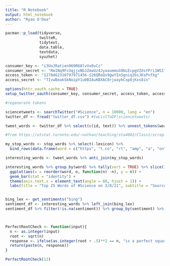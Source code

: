 ```yaml
---
title: "R Notebook"
output: html_notebook
author: "Ryan O'Dea"
---
```


```r
pacman::p_load(tidyverse,
               twitteR,
               tidytext,
               data.table,
               textdata,
               syuzhet)
```

```r
consumer_key <- "i3UoJRatien969R68lvVx0vCz"
consumer_secret <- "Rm1Nq9FcUqjjxNbJZmaUz4JyaaummuG9bLEcpgVZdsYPri1WSI"
access_token <- "1278462310797971456-S26QReQs9gwYInSgniq2bsJKsPvfXg"
access_secret <- "TIvwBeakSkNoipY1u0BIAuKBXAC8rjoaykCxp8jKxs8in"

options(httr_oauth_cache = TRUE)
setup_twitter_oauth(consumer_key, consumer_secret, access_token, access_secret)

#regenerate tokens
```
```r
sciencetweets <- searchTwitter("#Science", n = 10000, lang = "en")
twitter_df <- fread("twitter_df.csv") #twListToDF(sciencetweets)

tweet_words <- twitter_df %>% select(c(id, text)) %>% unnest_tokens(word, text)

```

```r
#from https://utstat.toronto.edu/~nathan/teaching/sta4002/Class1/scrapingtwitterinR-NT.html

my_stop_words <- stop_words %>% select(-lexicon) %>% 
  bind_rows(data.frame(word = c("https", "t.co", "rt", "amp", "a", "on", "is", "the", "have", "science", "fe0f", "bylilyv")))

interesting_words <- tweet_words %>% anti_join(my_stop_words)

interesting_words %>% group_by(word) %>% tally(sort = TRUE) %>% slice(1:25) %>%
  ggplot(aes(x = reorder(word, n, function(n) -n), y = n)) + 
  geom_bar(stat = "identity") + 
  theme(axis.text.x = element_text(angle = 60, hjust = 1)) +
  labs(title = "Top 25 Words of #Science on 3/8/21", subtitle = "Source: Twitter", x = "", y = "Count")


bing_lex <- get_sentiments("bing")
sentiment_df <- interesting_words %>% left_join(bing_lex)
sentiment_df %>% filter(!is.na(sentiment)) %>% group_by(sentiment) %>% summarise(n=n()) 



PerfectRootCheck <- function(input){
  n <- as.integer(input)
  root <- sqrt(n)
  response <- ifelse(as.integer(root + .5)**2 == n, "is a perfect square", "is not a perfect square")
  return(paste(n, response))
}

PerfectRootCheck(12)
```

